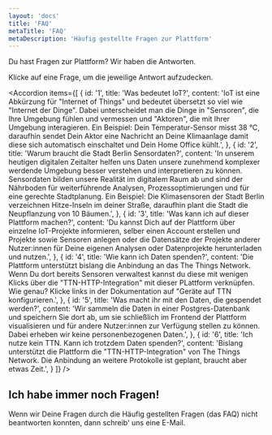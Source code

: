 ```yaml
---
layout: 'docs'
title: 'FAQ'
metaTitle: 'FAQ'
metaDescription: 'Häufig gestellte Fragen zur Plattform'
---
```



<p className="lead">
  Du hast Fragen zur Plattform? Wir haben die Antworten.
</p>

Klicke auf eine Frage, um die jeweilige Antwort aufzudecken.

<Accordion items={[
  {
    id: '1',
    title: 'Was bedeutet IoT?',
    content: 'IoT ist eine Abkürzung für "Internet of Things" und bedeutet übersetzt so viel wie "Internet der Dinge". Dabei unterscheidet man die Dinge in "Sensoren", die Ihre Umgebung fühlen und vermessen und "Aktoren", die mit Ihrer Umgebung interagieren. Ein Beispiel: Dein Temperatur-Sensor misst 38 °C, daraufhin sendet Dein Aktor eine Nachricht an Deine Klimaanlage damit diese sich automatisch einschaltet und Dein Home Office kühlt.',
  },
  {
    id: '2',
    title: 'Warum braucht die Stadt Berlin Sensordaten?',
    content: 'In unserem heutigen digitalen Zeitalter helfen uns Daten unsere zunehmend komplexer werdende Umgebung besser verstehen und interpretieren zu können. Sensordaten bilden unsere Realität im digitalem Raum ab und sind der Nährboden für weiterführende Analysen, Prozessoptimierungen und für eine gerechte Stadtplanung. Ein Beispiel: Die Klimasensoren der Stadt Berlin verzeichnen Hitze-Inseln im deiner Straße, daraufhin plant die Stadt die Neupflanzung von 10 Bäumen.',
  },
  {
    id: '3',
    title: 'Was kann ich auf dieser Plattform machen?',
    content: 'Du kannst Dich auf der Plattform über einzelne IoT-Projekte informieren, selber einen Account erstellen und Projekte sowie Sensoren anlegen oder die Datensätze der Projekte anderer Nutzer:innen für Deine eigenen Analysen oder Datenprojekte herunterladen und nutzen.',
  },
  {
    id: '4',
    title: 'Wie kann ich Daten spenden?',
    content: 'Die Plattform unterstützt bislang die Anbindung an das The Things Network. Wenn Du dort bereits Sensoren verwaltest kannst du diese mit wenigen Klicks über die "TTN-HTTP-Integration" mit dieser PLattform verknüpfen. Wie genau? Klicke links in der Dokumentation auf "Geräte auf TTN konfigurieren.',
  },
  {
    id: '5',
    title: 'Was macht ihr mit den Daten, die gespendet werden?',
    content: 'Wir sammeln die Daten in einer Postgres-Datenbank und speichern Sie dort ab, um sie schließlich im Frontend der Plattform visualisieren und für andere Nutzer:innen zur Verfügung stellen zu können. Dabei erheben wir keine personenbezogenen Daten.',
  },
  {
    id: '6',
    title: 'Ich nutze kein TTN. Kann ich trotzdem Daten spenden?',
    content: 'Bislang unterstützt die Plattform die "TTN-HTTP-Integration" von The Things Network. Die Anbindung an weitere Protokolle ist geplant, braucht aber etwas Zeit.',
  }
]} />


## Ich habe immer noch Fragen!
Wenn wir Deine Fragen durch die Häufig gestellten Fragen (das FAQ) nicht beantworten konnten, dann schreib' uns eine E-Mail.
